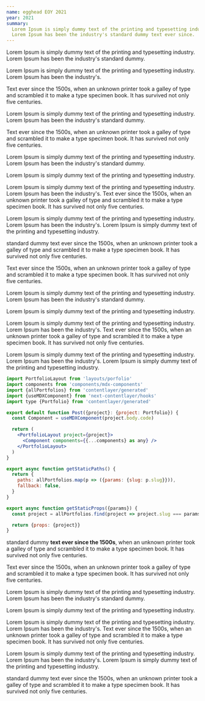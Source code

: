 ```yaml
---
name: egghead EOY 2021
year: 2021
summary:
  Lorem Ipsum is simply dummy text of the printing and typesetting industry.
  Lorem Ipsum has been the industry's standard dummy text ever since.
---
```


Lorem Ipsum is simply dummy text of the printing and typesetting industry. Lorem
Ipsum has been the industry's standard dummy.

Lorem Ipsum is simply dummy text of the printing and typesetting industry. Lorem
Ipsum has been the industry's.

Text ever since the 1500s, when an unknown printer took a galley of type and
scrambled it to make a type specimen book. It has survived not only five
centuries.

Lorem Ipsum is simply dummy text of the printing and typesetting industry. Lorem
Ipsum has been the industry's standard dummy.

Text ever since the 1500s, when an unknown printer took a galley of type and
scrambled it to make a type specimen book. It has survived not only five
centuries.

Lorem Ipsum is simply dummy text of the printing and typesetting industry. Lorem
Ipsum has been the industry's standard dummy.

Lorem Ipsum is simply dummy text of the printing and typesetting industry.

Lorem Ipsum is simply dummy text of the printing and typesetting industry. Lorem
Ipsum has been the industry's. Text ever since the 1500s, when an unknown
printer took a galley of type and scrambled it to make a type specimen book. It
has survived not only five centuries.

Lorem Ipsum is simply dummy text of the printing and typesetting industry. Lorem
Ipsum has been the industry's. Lorem Ipsum is simply dummy text of the printing
and typesetting industry.

standard dummy text ever since the 1500s, when an unknown printer took a galley
of type and scrambled it to make a type specimen book. It has survived not only
five centuries.

Text ever since the 1500s, when an unknown printer took a galley of type and
scrambled it to make a type specimen book. It has survived not only five
centuries.

Lorem Ipsum is simply dummy text of the printing and typesetting industry. Lorem
Ipsum has been the industry's standard dummy.

Lorem Ipsum is simply dummy text of the printing and typesetting industry.

Lorem Ipsum is simply dummy text of the printing and typesetting industry. Lorem
Ipsum has been the industry's. Text ever since the 1500s, when an unknown
printer took a galley of type and scrambled it to make a type specimen book. It
has survived not only five centuries.

Lorem Ipsum is simply dummy text of the printing and typesetting industry. Lorem
Ipsum has been the industry's. Lorem Ipsum is simply dummy text of the printing
and typesetting industry.

```jsx
import PortfolioLayout from 'layouts/porfolio'
import components from 'components/mdx-components'
import {allPortfolios} from 'contentlayer/generated'
import {useMDXComponent} from 'next-contentlayer/hooks'
import type {Portfolio} from 'contentlayer/generated'

export default function Post({project}: {project: Portfolio}) {
  const Component = useMDXComponent(project.body.code)

  return (
    <PortfolioLayout project={project}>
      <Component components={{...components} as any} />
    </PortfolioLayout>
  )
}

export async function getStaticPaths() {
  return {
    paths: allPortfolios.map(p => ({params: {slug: p.slug}})),
    fallback: false,
  }
}

export async function getStaticProps({params}) {
  const project = allPortfolios.find(project => project.slug === params.slug)

  return {props: {project}}
}

```

standard dummy **text ever since the 1500s**, when an unknown printer took a
galley of type and scrambled it to make a type specimen book. It has survived
not only five centuries.

Text ever since the 1500s, when an unknown printer took a galley of type and
scrambled it to make a type specimen book. It has survived not only five
centuries.

Lorem Ipsum is simply dummy text of the printing and typesetting industry. Lorem
Ipsum has been the industry's standard dummy.

Lorem Ipsum is simply dummy text of the printing and typesetting industry.

Lorem Ipsum is simply dummy text of the printing and typesetting industry. Lorem
Ipsum has been the industry's. Text ever since the 1500s, when an unknown
printer took a galley of type and scrambled it to make a type specimen book. It
has survived not only five centuries.

Lorem Ipsum is simply dummy text of the printing and typesetting industry. Lorem
Ipsum has been the industry's. Lorem Ipsum is simply dummy text of the printing
and typesetting industry.

standard dummy text ever since the 1500s, when an unknown printer took a galley
of type and scrambled it to make a type specimen book. It has survived not only
five centuries.
